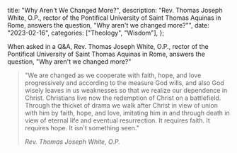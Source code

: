   title: "Why Aren't We Changed More?",
  description: "Rev. Thomas Joseph White, O.P., rector of the Pontifical University of Saint Thomas Aquinas in Rome, answers the question, \"Why aren't we changed more?\"",
  date: "2023-02-16",
  categories: ["Theology", "Wisdom"],
};

When asked in a Q&A, Rev. Thomas Joseph White, O.P., rector of the Pontifical University of Saint Thomas Aquinas in Rome, answers the question, "Why aren't we changed more?"

> "We are changed as we cooperate with faith, hope, and love progressively and according to the measure God wills, and also God wisely leaves in us weaknesses so that we realize our dependence in Christ. Christians live now the redemption of Christ on a battlefield. Through the thicket of drama we walk after Christ in view of union with him by faith, hope, and love, imitating him in and through death in view of eternal life and eventual resurrection. It requires faith. It requires hope. It isn't something seen."
>
> <cite>Rev. Thomas Joseph White, O.P.</cite>
